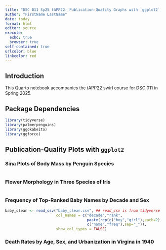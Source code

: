 ```yaml
---
title: "DSC 011 Sp25 tAPP22: Publication-Quality Graphs with `ggplot2`, Tidy Data, and Pivots"
author: "FirstName LastName"
date: today
format: html
editor: source
execute:
  echo: true
  browser: true
self-contained: true
urlcolor: blue
linkcolor: red
---
```


## Introduction

This Quarto notebook accompanies the tAPP22 swirl course for DSC 011 in Spring 2025.

## Package Dependencies

```r
library(tidyverse)
library(palmerpenguins)
library(ggokabeito)
library(ggforce)
```

## Publication-Quality Plots with `ggplot2`

### Sina Plots of Body Mass by Penguin Species

```r

```

### Flower Morphology in Three Species of Iris

```r

```

### Frequency of Top-Ranked Baby Names by Decade and Sex

```r
baby_clean <- read_csv("baby_clean.csv", ## read_csv is from tidyverse readr and makes tibbles
                       col_names = c("decade","rank",
                                     paste(rep(c("boy","girl"),each=2),
                                     c("name","freq"),sep="_")),
                       show_col_types = FALSE)  
```
### Death Rates by Age, Sex, and Urbanization in Virgina in 1940

```r

```

